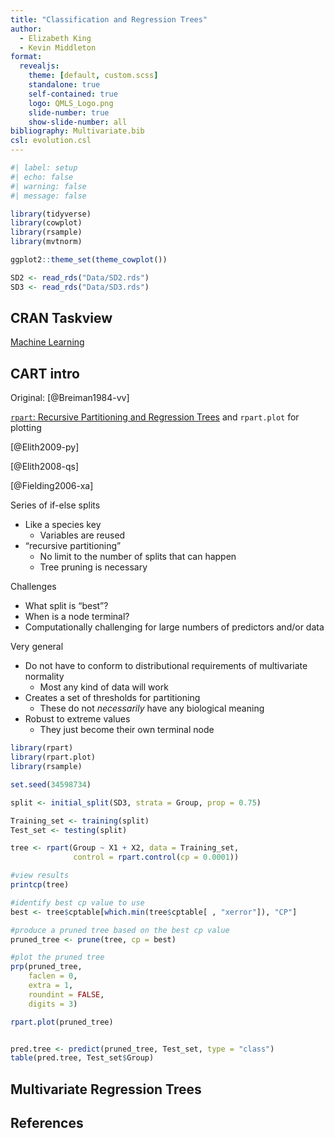 ```yaml
---
title: "Classification and Regression Trees"
author:
  - Elizabeth King
  - Kevin Middleton
format:
  revealjs:
    theme: [default, custom.scss]
    standalone: true
    self-contained: true
    logo: QMLS_Logo.png
    slide-number: true
    show-slide-number: all
bibliography: Multivariate.bib
csl: evolution.csl
---
```



```r
#| label: setup
#| echo: false
#| warning: false
#| message: false

library(tidyverse)
library(cowplot)
library(rsample)
library(mvtnorm)

ggplot2::theme_set(theme_cowplot())

SD2 <- read_rds("Data/SD2.rds")
SD3 <- read_rds("Data/SD3.rds")
```

## CRAN Taskview

[Machine Learning](https://cran.r-project.org/web/views/MachineLearning.html)


## CART intro

Original: [@Breiman1984-vv]

[`rpart`: Recursive Partitioning and Regression Trees](https://cran.r-project.org/package=rpart) and `rpart.plot` for plotting

[@Elith2009-py]

[@Elith2008-qs]

[@Fielding2006-xa]

Series of if-else splits

- Like a species key
    - Variables are reused
- "recursive partitioning"
  - No limit to the number of splits that can happen
  - Tree pruning is necessary

Challenges

- What split is "best"?
- When is a node terminal?
- Computationally challenging for large numbers of predictors and/or data


Very general

- Do not have to conform to distributional requirements of multivariate normality
    - Most any kind of data will work
- Creates a set of thresholds for partitioning
    - These do not *necessarily* have any biological meaning
- Robust to extreme values
    - They just become their own terminal node


```r
library(rpart)
library(rpart.plot)
library(rsample)

set.seed(34598734)

split <- initial_split(SD3, strata = Group, prop = 0.75) 

Training_set <- training(split) 
Test_set <- testing(split)

tree <- rpart(Group ~ X1 + X2, data = Training_set,
              control = rpart.control(cp = 0.0001))

#view results
printcp(tree)

#identify best cp value to use
best <- tree$cptable[which.min(tree$cptable[ , "xerror"]), "CP"]

#produce a pruned tree based on the best cp value
pruned_tree <- prune(tree, cp = best)

#plot the pruned tree
prp(pruned_tree,
    faclen = 0,
    extra = 1,
    roundint = FALSE,
    digits = 3)

rpart.plot(pruned_tree)


pred.tree <- predict(pruned_tree, Test_set, type = "class")
table(pred.tree, Test_set$Group)

```


## Multivariate Regression Trees



## References

::: {#refs}
:::

